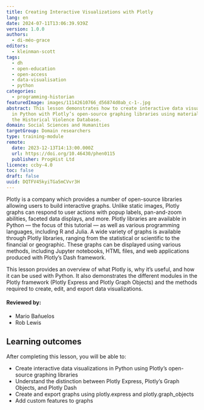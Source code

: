 ```yaml
---
title: Creating Interactive Visualizations with Plotly
lang: en
date: 2024-07-11T13:06:39.939Z
version: 1.0.0
authors:
  - di-méo-grace
editors:
  - kleinman-scott
tags:
  - dh
  - open-education
  - open-access
  - data-visualisation
  - python
categories:
  - programming-historian
featuredImage: images/11142610766_d56874d0ab_c-1-.jpg
abstract: This lesson demonstrates how to create interactive data visualizations
  in Python with Plotly’s open-source graphing libraries using materials from
  the Historical Violence Database.
domain: Social Sciences and Humanities
targetGroup: Domain researchers
type: training-module
remote:
  date: 2023-12-13T14:13:00.000Z
  url: https://doi.org/10.46430/phen0115
  publisher: ProgHist Ltd
licence: ccby-4.0
toc: false
draft: false
uuid: DQTFV45kyiTGa5mCVvr3H
---
```

Plotly is a company which provides a number of open-source libraries allowing users to build interactive graphs. Unlike static images, Plotly graphs can respond to user actions with popup labels, pan-and-zoom abilities, faceted data displays, and more. Plotly libraries are available in Python — the focus of this tutorial — as well as various programming languages, including R and Julia. A wide variety of graphs is available through Plotly libraries, ranging from the statistical or scientific to the financial or geographic. These graphs can be displayed using various methods, including Jupyter notebooks, HTML files, and web applications produced with Plotly’s Dash framework.

This lesson provides an overview of what Plotly is, why it’s useful, and how it can be used with Python. It also demonstrates the different modules in the Plotly framework (Plotly Express and Plotly Graph Objects) and the methods required to create, edit, and export data visualizations. 

#### Reviewed by:
- Mario Bañuelos
- Rob Lewis

## Learning outcomes
After completing this lesson, you will be able to:
- Create interactive data visualizations in Python using Plotly’s open-source graphing libraries
- Understand the distinction between Plotly Express, Plotly’s Graph Objects, and Plotly Dash
- Create and export graphs using plotly.express and plotly.graph_objects
- Add custom features to graphs
